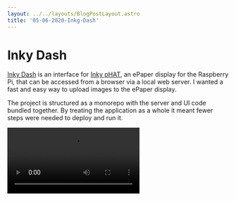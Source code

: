 ```yaml
---
layout: ../../layouts/BlogPostLayout.astro
title: '05-06-2020-Inkg-Dash'
---
```


# Inky Dash
[Inky Dash](https://github.com/r-rayns/inky_dash) is an interface for [Inky pHAT](https://shop.pimoroni.com/products/inky-phat?variant=12549254217811), an ePaper display for the Raspberry Pi, that can be accessed from a browser via a local web server. I wanted a fast and easy way to upload images to the ePaper display.

The project is structured as a monorepo with the server and UI code bundled together. By treating the application as a whole it meant fewer steps were needed to deploy and run it.

<Video src="/video/inky_dash.mp4"/>
<figcaption>Uploading an image</figcaption>

<IconButton class="my-4" icon="github" url="https://github.com/r-rayns/inky_dash">View on GitHub</IconButton>

## ✨ Update (06/02/2025) - rewrite
I have [since](./20250206-inky-dash-v3) rewritten this project from scratch with new features, support for different screen types and a complete redesign.


